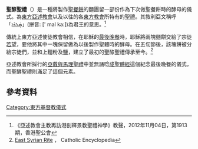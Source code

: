 {{Expand English|Holy Leaven|date=2017年2月}}
'''聖酵聖禮'''（{{lang-syc| ܡܲܠܟܵܐ}}）是一種將製作[[聖體|聖餐餅]]的麵團留一部份作為下次做聖餐餅時的酵母的儀式。為[[東方亞述教會|東方亞述教會]]以及以往的各[[東方教會|東方教會]]所特有的[[聖禮|聖禮]]。其敘利亞文稱呼「ܡܲܠܟܵܐ」(拼音: [' mal ka:])為君王的意思。<ref>《亞述教會主教再訪港剖釋景教聖禮神學》教聲，2012年11月04日，第1913期，香港聖公會</ref>

傳統上東方亞述使徒教會相信，在耶穌的[[最後晚餐|最後晚餐]]時，耶穌將兩塊麵餅交給了宗徒[[約翰_(使徒)|若望]]，要他將其中一塊保留做為以後製作聖體時的酵母。在五旬節後，該塊餅被分給宗徒們，並和上麵粉及鹽，建立了最初的聖酵聖禮傳承至今。<ref>[http://www.newadvent.org/cathen/14413a.htm East Syrian Rite] {{WebCite|url=https://www.webcitation.org/67pu7pyzr?url=http://www.newadvent.org/cathen/14413a.htm |date=20120521224247 |dateformat=iso }}， Catholic Encyclopedia</ref>

亞述教會所採行的[[亞戴與馬理聖禮|亞戴與馬理聖禮]]中並無誦唸[[成聖體經|成聖體經]]這個紀念最後晚餐的儀式，而聖酵聖禮則滿足了這個元素。

==參考資料==
<references/>

[[Category:東方基督教儀式|Category:東方基督教儀式]]